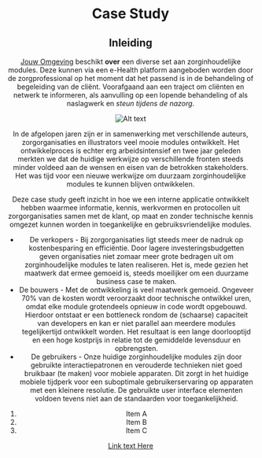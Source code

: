 
<Header />
<Layout>

# Case Study

## Inleiding

[Jouw Omgeving](https://www.jouwomgeving.nl/) beschikt **over** een diverse set aan zorginhoudelijke modules. Deze kunnen via een e-Health platform aangeboden worden door de zorgprofessional op het moment dat het passend is in de behandeling of begeleiding van de cliënt. Voorafgaand aan een traject om cliënten en netwerk te informeren, als aanvulling op een lopende behandeling of als naslagwerk en _steun tijdens de nazorg_.

![Alt text](/images/placeholder-blog.jpg)

In de afgelopen jaren zijn er in samenwerking met verschillende auteurs, zorgorganisaties en illustrators veel mooie modules ontwikkelt. Het ontwikkelproces is echter erg arbeidsintensief en twee jaar geleden merkten we dat de huidige werkwijze op verschillende fronten steeds minder voldeed aan de wensen en eisen van de betrokken stakeholders. Het was tijd voor een nieuwe werkwijze om duurzaam zorginhoudelijke modules te kunnen blijven ontwikkelen.

Deze case study geeft inzicht in hoe we een interne applicatie ontwikkelt hebben waarmee informatie, kennis, werkvormen en protocollen uit zorgorganisaties samen met de klant, op maat en zonder technische kennis omgezet kunnen worden in toegankelijke en gebruiksvriendelijke modules.

- De verkopers - Bij zorgorganisaties ligt steeds meer de nadruk op kostenbesparing en efficiëntie. Door lagere investeringsbudgetten geven organisaties niet zomaar meer grote bedragen uit om zorginhoudelijke modules te laten realiseren. Het is, mede gezien het maatwerk dat ermee gemoeid is, steeds moeilijker om een duurzame business case te maken.
- De bouwers - Met de ontwikkeling is veel maatwerk gemoeid. Ongeveer 70% van de kosten wordt veroorzaakt door technische ontwikkel uren, omdat elke module grotendeels opnieuw in code wordt opgebouwd. Hierdoor ontstaat er een bottleneck rondom de (schaarse) capaciteit van developers en kan er niet parallel aan meerdere modules tegelijkertijd ontwikkelt worden. Het resultaat is een lange doorlooptijd en een hoge kostprijs in relatie tot de gemiddelde levensduur en opbrengsten.
- De gebruikers - Onze huidige zorginhoudelijke modules zijn door gebruikte interactiepatronen en verouderde technieken niet goed bruikbaar (te maken) voor mobiele apparaten. Dit zorgt in het huidige mobiele tijdperk voor een suboptimale gebruikerservaring op apparaten met een kleinere resolutie. De gebruikte user interface elementen voldoen tevens niet aan de standaarden voor toegankelijkheid.

1. Item A
2. Item B
3. Item C

[Link text Here](https://link-url-here.org)

</Layout>
